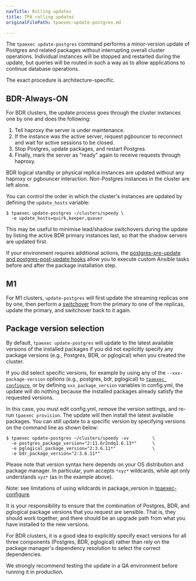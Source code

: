 ```yaml
---
navTitle: Rolling updates
title: TPA rolling updates
originalFilePath: tpaexec-update-postgres.md

---
```


The `tpaexec update-postgres` command performs a minor-version update
of Postgres and related packages without interrupting overall cluster
operations. Individual instances will be stopped and restarted during
the update, but queries will be routed in such a way as to allow
applications to continue database operations.

The exact procedure is architecture-specific.

## BDR-Always-ON

For BDR clusters, the update process goes through the cluster instances
one by one and does the following:

1.  Tell haproxy the server is under maintenance.
2.  If the instance was the active server, request pgbouncer to reconnect
    and wait for active sessions to be closed.
3.  Stop Postgres, update packages, and restart Postgres.
4.  Finally, mark the server as "ready" again to receive requests through
    haproxy.

BDR logical standby or physical replica instances are updated without
any haproxy or pgbouncer interaction. Non-Postgres instances in the
cluster are left alone.

You can control the order in which the cluster's instances are updated
by defining the `update_hosts` variable:

```
$ tpaexec update-postgres ~/clusters/speedy \
  -e update_hosts=quirk,keeper,quaver
```

This may be useful to minimise lead/shadow switchovers during the update
by listing the active BDR primary instances last, so that the shadow
servers are updated first.

If your environment requires additional actions, the
[postgres-pre-update and postgres-post-update hooks](tpaexec-hooks/)
allow you to execute custom Ansible tasks before and after the package
installation step.

## M1

For M1 clusters, `update-postgres` will first update the streaming
replicas one by one, then perform a [switchover](tpaexec-switchover/)
from the primary to one of the replicas, update the primary, and
switchover back to it again.

## Package version selection

By default, `tpaexec update-postgres` will update to the latest
available versions of the installed packages if you did not explicitly
specify any package versions (e.g., Postgres, BDR, or pglogical) when
you created the cluster.

If you did select specific versions, for example by using any of the
`--xxx-package-version` options (e.g., postgres, bdr, pglogical) to
[`tpaexec configure`](tpaexec-configure/), or by defining
`xxx_package_version` variables in config.yml, the update will do
nothing because the installed packages already satisfy the requested
versions.

In this case, you must edit config.yml, remove the version settings, and
re-run `tpaexec provision`. The update will then install the latest
available packages. You can still update to a specific version by
specifying versions on the command line as shown below:

```
$ tpaexec update-postgres ~/clusters/speedy -vv         \
  -e postgres_package_version="2:11.6r2ndq1.6.13*"      \
  -e pglogical_package_version="2:3.6.11*"              \
  -e bdr_package_version="2:3.6.11*"
```

Please note that version syntax here depends on your OS distribution and
package manager. In particular, yum accepts `*xyz*` wildcards, while
apt only understands `xyz*` (as in the example above).

Note: see limitations of using wildcards in package_version in
[tpaexec-configure](tpaexec-configure/#known-issue-with-wildcard-use).

It is your responsibility to ensure that the combination of Postgres,
BDR, and pglogical package versions that you request are sensible. That
is, they should work together, and there should be an upgrade path from
what you have installed to the new versions.

For BDR clusters, it is a good idea to explicitly specify exact versions
for all three components (Postgres, BDR, pglogical) rather than rely on
the package manager's dependency resolution to select the correct
dependencies.

We strongly recommend testing the update in a QA environment before
running it in production.
